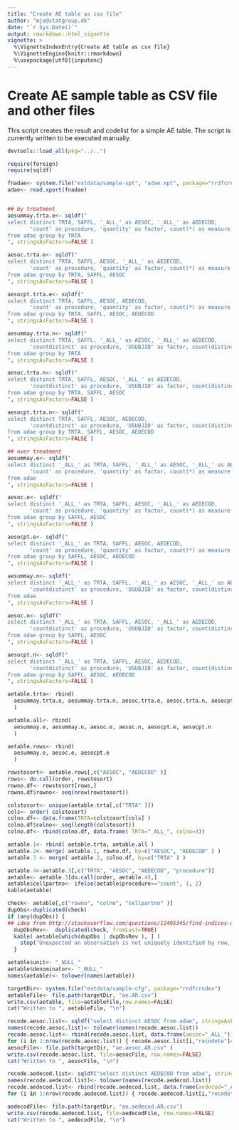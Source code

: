 ```yaml
---
title: "Create AE table as csv file"
author: "mja@statgroup.dk"
date: "`r Sys.Date()`"
output: rmarkdown::html_vignette
vignette: >
  %\VignetteIndexEntry{Create AE table as csv file}
  %\VignetteEngine{knitr::rmarkdown}
  %\usepackage[utf8]{inputenc}
---
```


# Create AE sample table as CSV file and other files

This script creates the result and codelist for a simple AE table.
The script is currently written to be executed manually.

```r
devtools::load_all(pkg="../..")
```

```r
require(foreign)
require(sqldf)

fnadae<- system.file("extdata/sample-xpt", "adae.xpt", package="rrdfcrndex")
adae<- read.xport(fnadae)


## by treatment
aesummay.trta.e<- sqldf("
select distinct TRTA, SAFFL, '_ALL_' as AESOC, '_ALL_' as AEDECOD,
       'count' as procedure, 'quantity' as factor, count(*) as measure
from adae group by TRTA
", stringsAsFactors=FALSE )

aesoc.trta.e<- sqldf("
select distinct TRTA, SAFFL, AESOC, '_ALL_' as AEDECOD,
       'count' as procedure, 'quantity' as factor, count(*) as measure
from adae group by TRTA, SAFFL, AESOC
", stringsAsFactors=FALSE )

aesocpt.trta.e<- sqldf("
select distinct TRTA, SAFFL, AESOC, AEDECOD,
       'count' as procedure, 'quantity' as factor, count(*) as measure
from adae group by TRTA, SAFFL, AESOC, AEDECOD
", stringsAsFactors=FALSE )

aesummay.trta.n<- sqldf("
select distinct TRTA, SAFFL, '_ALL_' as AESOC, '_ALL_' as AEDECOD,
       'countdistinct' as procedure, 'USUBJID' as factor, count(distinct USUBJID) as measure
from adae group by TRTA
", stringsAsFactors=FALSE )

aesoc.trta.n<- sqldf("
select distinct TRTA, SAFFL, AESOC, '_ALL_' as AEDECOD,
       'countdistinct' as procedure, 'USUBJID' as factor, count(distinct USUBJID) as measure
from adae group by TRTA, SAFFL, AESOC
", stringsAsFactors=FALSE )

aesocpt.trta.n<- sqldf("
select distinct TRTA, SAFFL, AESOC, AEDECOD,
       'countdistinct' as procedure, 'USUBJID' as factor, count(distinct USUBJID) as measure
from adae group by TRTA, SAFFL, AESOC, AEDECOD
", stringsAsFactors=FALSE )

## over treatment
aesummay.e<- sqldf("
select distinct '_ALL_' as TRTA, SAFFL, '_ALL_' as AESOC, '_ALL_' as AEDECOD,
       'count' as procedure, 'quantity' as factor, count(*) as measure
from adae 
", stringsAsFactors=FALSE )

aesoc.e<- sqldf("
select distinct '_ALL_' as TRTA, SAFFL, AESOC, '_ALL_' as AEDECOD,
       'count' as procedure, 'quantity' as factor, count(*) as measure
from adae group by SAFFL, AESOC
", stringsAsFactors=FALSE )

aesocpt.e<- sqldf("
select distinct '_ALL_' as TRTA, SAFFL, AESOC, AEDECOD,
       'count' as procedure, 'quantity' as factor, count(*) as measure
from adae group by SAFFL, AESOC, AEDECOD
", stringsAsFactors=FALSE )

aesummay.n<- sqldf("
select distinct '_ALL_' as TRTA, SAFFL, '_ALL_' as AESOC, '_ALL_' as AEDECOD,
       'countdistinct' as procedure, 'USUBJID' as factor, count(distinct USUBJID) as measure
from adae 
", stringsAsFactors=FALSE )

aesoc.n<- sqldf("
select distinct '_ALL_' as TRTA, SAFFL, AESOC, '_ALL_' as AEDECOD,
       'countdistinct' as procedure, 'USUBJID' as factor, count(distinct USUBJID) as measure
from adae group by SAFFL, AESOC
", stringsAsFactors=FALSE )

aesocpt.n<- sqldf("
select distinct '_ALL_' as TRTA, SAFFL, AESOC, AEDECOD,
       'countdistinct' as procedure, 'USUBJID' as factor, count(distinct USUBJID) as measure
from adae group by SAFFL, AESOC, AEDECOD
", stringsAsFactors=FALSE )

aetable.trta<- rbind(
  aesummay.trta.e, aesummay.trta.n, aesoc.trta.e, aesoc.trta.n, aesocpt.trta.e, aesocpt.trta.n
  )

aetable.all<- rbind(
  aesummay.e, aesummay.n, aesoc.e, aesoc.n, aesocpt.e, aesocpt.n
  )

aetable.rows<- rbind(
  aesummay.e, aesoc.e, aesocpt.e
  )

rowstosort<- aetable.rows[,c("AESOC", "AEDECOD" )]
rows<- do.call(order, rowstosort)
rowno.df<- rowstosort[rows,] 
rowno.df$rowno<- seq(nrow(rowstosort))

colstosort<- unique(aetable.trta[,c("TRTA" )])
cols<- order( colstosort)
colno.df<- data.frame(TRTA=colstosort[cols] )
colno.df$colno<- seq(length(colstosort))
colno.df<- rbind(colno.df, data.frame( TRTA="_ALL_", colno=4))

aetable.1<- rbind( aetable.trta, aetable.all )
aetable.2<- merge( aetable.1, rowno.df, by=c("AESOC", "AEDECOD" ) )
aetable.3 <- merge( aetable.2, colno.df, by=c("TRTA" ) )

aetable.4<-aetable.3[,c("TRTA", "AESOC", "AEDECOD", "procedure")]
aetable<- aetable.3[do.call(order, aetable.4),]
aetable$cellpartno<- ifelse(aetable$procedure=="count", 1, 2)
kable(aetable)

check<- aetable[,c("rowno", "colno", "cellpartno" )]
dupObs<-duplicated(check)
if (any(dupObs)) {
## idea from http://stackoverflow.com/questions/12495345/find-indices-of-duplicated-rows
  dupObsRev<-  duplicated(check, fromLast=TRUE)
  kable( aetable[which(dupObs | dupObsRev ), ] )
    stop("Unexpected an observation is not uniquely identified by row, column and cellpart number")
  }

aetable$unit<- "_NULL_"
aetable$denominator<- "_NULL_"
names(aetable)<- tolower(names(aetable))

targetDir<- system.file("extdata/sample-cfg", package="rrdfcrndex")
aetableFile<- file.path(targetDir, "ae.AR.csv")
write.csv(aetable, file=aetableFile,row.names=FALSE)
cat("Written to ", aetableFile, "\n")

recode.aesoc.list<- sqldf("select distinct AESOC from adae", stringsAsFactors=FALSE)
names(recode.aesoc.list)<- tolower(names(recode.aesoc.list))
recode.aesoc.list<- rbind(recode.aesoc.list, data.frame(aesoc="_ALL_"))
for (i in 1:nrow(recode.aesoc.list)) { recode.aesoc.list[i,"recodeto"]<- encodetouri(as.character(recode.aesoc.list[i,1])) }
aesocFile<- file.path(targetDir, "ae.aesoc.AR.csv" )
write.csv(recode.aesoc.list, file=aesocFile, row.names=FALSE)
cat("Written to ", aesocFile, "\n")

recode.aedecod.list<- sqldf("select distinct AEDECOD from adae", stringsAsFactors=FALSE )
names(recode.aedecod.list)<- tolower(names(recode.aedecod.list))
recode.aedecod.list<- rbind(recode.aedecod.list, data.frame(aedecod="_ALL_"))
for (i in 1:nrow(recode.aedecod.list)) { recode.aedecod.list[i,"recodeto"]<- encodetouri(as.character(recode.aedecod.list[i,1])) }

aedecodFile<- file.path(targetDir, "ae.aedecod.AR.csv")
write.csv(recode.aedecod.list, file=aedecodFile, row.names=FALSE)
cat("Written to ", aedecodFile, "\n")

```
